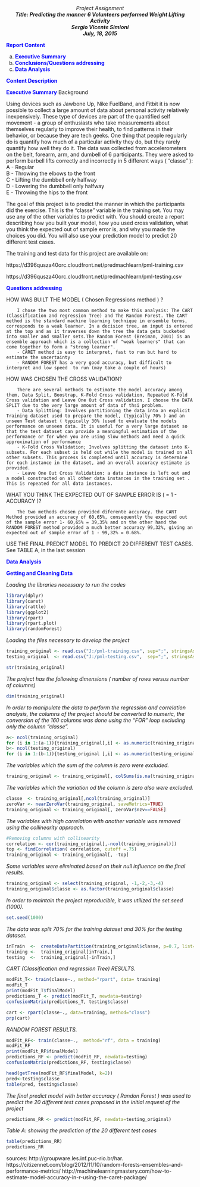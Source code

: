 

<center>*Project Assignment*</center>

<center>***Title: Predicting the manner 6 Volunteers performed Weight Lifting Activity ***</center>


<center>***Sergio Vicente Simioni***</center>

<center>***July, 18, 2015***</center>

<span style ="color:blue">**Report Content**</span>

a. <span style ="color:blue">**Executive Summary**</span>
b. <span style ="color:blue">**Conclusions/Questions addressing**</span>
c. <span style ="color:blue">**Data Analysis**</span>


 <span style ="color:blue">**Content Description**</span>

 <span style ="color:blue">**Executive Summary**</span>
Background

Using devices such as Jawbone Up, Nike FuelBand, and Fitbit it is now possible to collect a large amount of data about personal activity relatively inexpensively. These type of devices are part of the quantified self movement - a group of enthusiasts who take measurements about themselves regularly to improve their health, to find patterns in their behavior, or because they are tech geeks. One thing that people regularly do is quantify how much of a particular activity they do, but they rarely quantify how well they do it. The data was collected from accelerometers on the belt, forearm, arm, and dumbell of 6 participants. They were asked to perform barbell lifts correctly and incorrectly in 5 different ways ( "classe" ):  
                A - Regular  
                B - Throwing the elbows to the front   
                C - Lifting the dumbbell only halfway    
                D - Lowering the dumbbell only halfway  
                E - Throwing the hips to the front 

The goal of this project is to predict the manner in which the participants did the exercise. This is the "classe" variable in the training set. You may use any of the other variables to predict with. You should create a report describing how you built your model, how you used cross validation, what you think the expected out of sample error is, and why you made the choices you did. You will also use your prediction model to predict 20 different test cases. 

The training and test data for this project are available on: 

https://d396qusza40orc.cloudfront.net/predmachlearn/pml-training.csv

https://d396qusza40orc.cloudfront.net/predmachlearn/pml-testing.csv



<span style ="color:blue">**Questions addressing**</span>

HOW WAS BUILT THE MODEL ( Chosen Regressions method ) ?

        I chose the two most common method to make this analysis: The CART (Classification and regression Tree) and The Random Forest. The CART method is the standard machine learning technique in ensemble terms, corresponds to a weak learner. In a decision tree, an input is entered at the top and as it traverses down the tree the data gets bucketed into smaller and smaller sets.The Random Forest (Breiman, 2001) is an ensemble approach which is a collection of "weak learners" that can come together to form a "strong learner".  
        - CARET method is easy to interpret, fast to run but hard to estimate the uncertainty    
        - RANDOM FOREST has a very good accuracy, but difficult to interpret and low speed  to run (may take a couple of hours)

HOW WAS CHOSEN THE CROSS VALIDATION?

        There are several methods to estimate the model accuracy among them, Data Split, Boostrap, K-Fold Cross validation, Repeated K-Fold Cross validation and Leave One Out Cross validation. I choose the DATA SPLIT due to the very large amount of data of thsi problem.   
        - Data Splitting: Involves partitioning the data into an explicit Training dataset used to prepare the model, (typically 70% ) and an unseen Test dataset ( typically 30% )used to evaluate the models performance on unseen data. It is useful for a very large dataset so that the test dataset can provide a meaningful estimation of the performance or for when you are using slow methods and need a quick approximation of performance     
        - K-Fold Cross Validation; Involves splitting the dataset into K-subsets. For each subset is held out while the model is trained on all other subsets. This process is completed until accuracy is determine for each instance in the dataset, and an overall accuracy estimate is provided.     
        - Leave One Out Cross Validation: a data instance is left out and a model constructed on all other data instances in the training set . This is repeated for all data instances.


WHAT YOU THINK THE EXPECTED OUT OF SAMPLE ERROR IS ( = 1 - ACCURACY )?

        The two methods chosen provided diferente accuracy. the CART Method provided an accuracy of 60,65%, consequently the expected out of the sample error 1- 60,65% = 39,35% and on the other hand the RANDOM FOREST method provided a much better accuracy 99,32%, giving an expected out of sample error of 1 - 99,32% = 0.68%.


USE THE FINAL PREDICT MODEL TO PREDICT 20 DIFFERENT TEST CASES.   
        See TABLE A, in the last session



<span style ="color:blue">**Data Analysis**</span>

<span style ="color:blue">**Getting and Cleaning Data **</span>

*Loading the libraries necessary to run the codes*
```r
library(dplyr)
library(caret)
library(rattle)
library(ggplot2)
library(rpart)
library(rpart.plot)
library(randomForest)
```

*Loading the files necessary to develop the project*
```r
training_original <- read.csv("J:/pml-training.csv", sep=";", stringsAsFactor = FALSE,na.strings=c("#DIV/0!"))
testing_original  <- read.csv("J:/pml-testing.csv",  sep=";", stringsAsFactor = FALSE,na.strings=c("#DIV/0!"))

```

```r
str(training_original)
```

*The project has the following dimensions ( number of rows versus number of columns)*
```r
dim(training_original)
```


*In order to manipulate the data to perform the regression and correlation analysis, the columns of the project should be converted to numeric, the conversion of the 160 columns was done using the "FOR" loop excluding only the column "classe".*
```r

a<- ncol(training_original)
for (i in 1:(a-1)){training_original[,i] <- as.numeric(training_original[,i])}
b<- ncol(testing_original)
for (i in 1:(b-1)){testing_original [,i] <- as.numeric(testing_original [,i])}

```

*The variables which the sum of the column is zero were excluded.* 
```r
training_original <- training_original[, colSums(is.na(training_original)) ==0]
```


*The variables which the variation od the column is zero also were excluded.*
```r

classe  <- training_original[,ncol(training_original)]
zeroVar <- nearZeroVar(training_original, saveMetrics=TRUE)
training_original <- training_original[, zeroVar$nzv==FALSE]
```


*The variables with high correlation with another variable was removed using the collinearity approach.*
```r
#Removing columns with collinearity
correlation <- cor(training_original[,-ncol(training_original)])
top <- findCorrelation( correlation, cutoff =.75)
training_original <- training_original[, -top]
```

*Some variables were eliminated based on their null influence on the final results.*
```r
training_original <- select(training_original, -1,-2,-3,-4)
training_original$classe <- as.factor(training_original$classe)
```

*In order to maintain the project reproducible, it was utilized the set.seed (1000).*
```r
set.seed(1000)

```

*The data was split 70% for the training dataset and 30% for the testing dataset.*
```r
inTrain  <-  createDataPartition(training_original$classe, p=0.7, list=FALSE)
training <-  training_original[inTrain,]
testing  <-  training_original[-inTrain,]
```


*CART (Classification and regression Tree) RESULTS.*
```r

modFit_T<- train(classe~., method="rpart", data= training)
modFit_T
print(modFit_T$finalModel)
predictions_T <- predict(modFit_T, newdata=testing)
confusionMatrix(predictions_T, testing$classe)
```


```r
cart <- rpart(classe~., data=training, method="class")
prp(cart)
```


*RANDOM FOREST RESULTS.*
```r
modFit_RF<- train(classe~.,  method="rf", data = training)
modFit_RF
print(modFit_RF$finalModel)
predictions_RF <- predict(modFit_RF, newdata=testing)
confusionMatrix(predictions_RF, testing$classe)
```

```r
head(getTree(modFit_RF$finalModel, k=2))
pred<-testing$classe
table(pred, testing$classe)
```


*The final predict model with better accuracy ( Randon Forest ) was used to predict the 20 different test cases proposed in the initial request of the project* 

```r
predictions_RR <- predict(modFit_RF, newdata=testing_original)

```


*Table A: showing the prediction of the 20 different test cases*
```r
table(predictions_RR)
predictions_RR
```


     
        
           
           
sources:
http://groupware.les.inf.puc-rio.br/har.
https://citizennet.com/blog/2012/11/10/random-forests-ensembles-and-performance-metrics/
http://machinelearningmastery.com/how-to-estimate-model-accuracy-in-r-using-the-caret-package/
